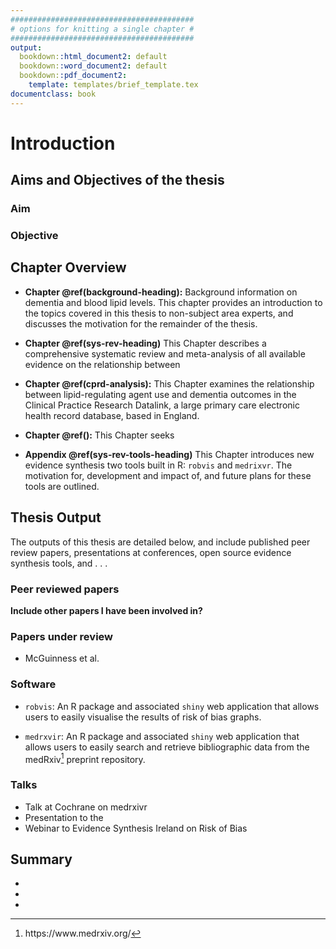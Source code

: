 ```yaml
---
#########################################
# options for knitting a single chapter #
#########################################
output:
  bookdown::html_document2: default
  bookdown::word_document2: default
  bookdown::pdf_document2:
    template: templates/brief_template.tex
documentclass: book
---
```



# Introduction {#intro-intro}
\minitoc <!-- this will include a mini table of contents-->

<!--
The {#rmd-basics} text after the chapter declaration will allow us to link throughout the document back to the beginning of this chapter. Reference labels will automatically be generated if you don't specify them, as the lowercase title with spaces replaced by hypens (e.g. r-markdown-basics). Look for the reference to this label at the beginning of the next chapter.
-->

## Aims and Objectives of the thesis



### Aim



### Objective



## Chapter Overview

* __Chapter \@ref(background-heading):__ Background information on dementia and blood lipid levels. This chapter provides an introduction to the topics covered in this thesis to non-subject area experts, and discusses the motivation for the remainder of the thesis. 
* __Chapter \@ref(sys-rev-heading)__ This Chapter describes a comprehensive systematic review and meta-analysis of all available evidence on the relationship between  
* __Chapter \@ref(cprd-analysis):__ This Chapter examines the relationship between lipid-regulating agent use and dementia outcomes in the Clinical Practice Research Datalink, a large primary care electronic health record database, based in England. 
* __Chapter \@ref():__ This Chapter seeks 

* __Appendix \@ref(sys-rev-tools-heading)__ This Chapter introduces new evidence synthesis two tools built in R: `robvis` and `medrixvr`. The motivation for, development and impact of, and future plans for these tools are outlined.

## Thesis Output

The outputs of this thesis are detailed below, and include published peer review papers, presentations at conferences, open source evidence synthesis tools, and . . . 

### Peer reviewed papers 

__Include other papers I have been involved in?__

### Papers under review

* McGuinness et al. 

### Software

* `robvis`: An R package and associated `shiny` web application that allows users to easily visualise the results of risk of bias graphs.

* `medrxvir`: An R package and associated `shiny` web application that allows users to easily search and retrieve bibliographic data from the medRxiv^[https://www.medrxiv.org/] preprint repository.


### Talks

* Talk at Cochrane on medrxivr
* Presentation to the 
* Webinar to Evidence Synthesis Ireland on Risk of Bias





## Summary

*
* 
* 


